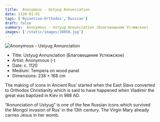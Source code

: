 ```yaml
---
title:  Anonymous - Ustyug Annunciation
date: 1120-01-01
tags: ['Byzantine-Orthodox','Russian']
draft: false
summary:  Anonymous - Ustyug Annunciation (Благовещение Устюжское)
images: ['/static/images/10056.jpg']
---
```


![ Anonymous - Ustyug Annunciation](/static/images/10056.jpg)

* Title: Ustyug Annunciation (Благовещение Устюжское)
* Artist:  Anonymous (-)
* Date: c. 1120
* Medium: Tempera on wood panel
* Dimensions: 238 × 168 cm

The making of icons in Ancient Rus’ started when the East Slavs converted to Orthodox Christianity which is said to have happened when Vladimir the great was baptized in Kiev in 988 AD. 

“Annunciation of Ustyug” is one of the few Russian icons which survived the Mongol invasion of Rus’ in the 13th century. The Virgin Mary already carries Jesus in her womb. 
